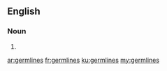 ==English==

===Noun===
{{head|en|noun plural form}}

# {{plural of|germline|lang=en}}

[[ar:germlines]]
[[fr:germlines]]
[[ku:germlines]]
[[my:germlines]]